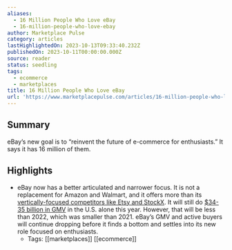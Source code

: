 ```yaml
---
aliases:
  - 16 Million People Who Love eBay
  - 16-million-people-who-love-ebay
author: Marketplace Pulse
category: articles
lastHighlightedOn: 2023-10-13T09:33:40.232Z
publishedOn: 2023-10-11T00:00:00.000Z
source: reader
status: seedling
tags:
  - ecommerce
  - marketplaces
title: 16 Million People Who Love eBay
url: 'https://www.marketplacepulse.com/articles/16-million-people-who-love-ebay'
---
```

## Summary

eBay’s new goal is to “reinvent the future of e-commerce for enthusiasts.” It says it has 16 million of them.

## Highlights

- eBay now has a better articulated and narrower focus. It is not a replacement for Amazon and Walmart, and it offers more than its [vertically-focused competitors like Etsy and StockX](https://www.marketplacepulse.com/articles/unbundling-ebay). It will still do [$34-35 billion in GMV](https://www.marketplacepulse.com/stats/ebay-us-gross-merchandise-volume-gmv) in the U.S. alone this year. However, that will be less than 2022, which was smaller than 2021. eBay’s GMV and active buyers will continue dropping before it finds a bottom and settles into its new role focused on enthusiasts.
    - Tags: [[marketplaces]] [[ecommerce]]

